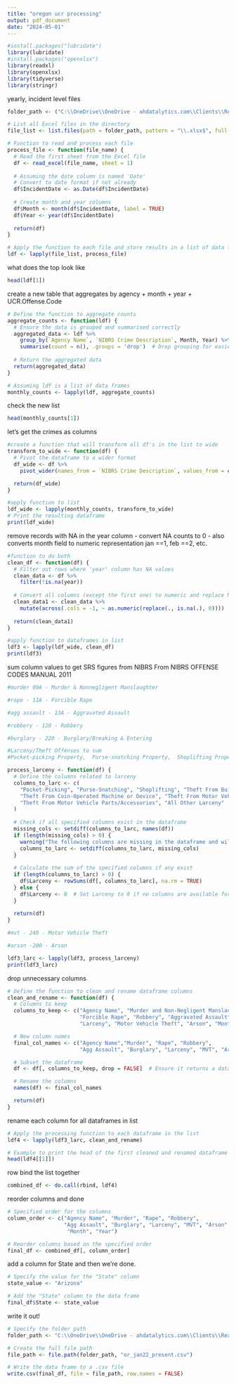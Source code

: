 ---
title: "oregon ucr processing"
output: pdf_document
date: "2024-05-01"
---
```{r}
#install.packages("lubridate")
library(lubridate)
#install.packages("openxlsx")
library(readxl)
library(openxlsx)
library(tidyverse)
library(stringr)
```
yearly, incident level files
```{r}
folder_path <- ("C:\\OneDrive\\OneDrive - ahdatalytics.com\\Clients\\Real Time Crime Index\\Open Source Data\\Oregon\\State UCR")

# List all Excel files in the directory
file_list <- list.files(path = folder_path, pattern = "\\.xlsx$", full.names = TRUE)

# Function to read and process each file
process_file <- function(file_name) {
  # Read the first sheet from the Excel file
  df <- read_excel(file_name, sheet = 1)
  
  # Assuming the date column is named 'Date'
  # Convert to date format if not already
  df$IncidentDate <- as.Date(df$IncidentDate)
  
  # Create month and year columns
  df$Month <- month(df$IncidentDate, label = TRUE)
  df$Year <- year(df$IncidentDate)
  
  return(df)
}

# Apply the function to each file and store results in a list of data frames
ldf <- lapply(file_list, process_file)
```

what does the top look like
```{r}
head(ldf[1])
```
create a new table that aggregates by agency + month + year + UCR.Offense.Code
```{r}
# Define the function to aggregate counts
aggregate_counts <- function(ldf) {
  # Ensure the data is grouped and summarised correctly
  aggregated_data <- ldf %>%
    group_by(`Agency Name`, `NIBRS Crime Description`, Month, Year) %>%
    summarise(count = n(), .groups = 'drop')  # Drop grouping for easier use later
  
  # Return the aggregated data
  return(aggregated_data)
}

# Assuming ldf is a list of data frames
monthly_counts <- lapply(ldf, aggregate_counts)

```
check the new list
```{r}
head(monthly_counts[1])
```


let's get the crimes as columns
```{r}
#create a function that will transform all df's in the list to wide
transform_to_wide <- function(df) {
  # Pivot the dataframe to a wider format
  df_wide <- df %>%
    pivot_wider(names_from = `NIBRS Crime Description`, values_from = count)

  return(df_wide)
}

#apply function to list
ldf_wide <- lapply(monthly_counts, transform_to_wide)
# Print the resulting dataframe
print(ldf_wide)
```
remove records with NA in the year column - convert NA counts to 0 - also converts month field to numeric representation
jan ==1, feb ==2, etc.
```{r}
#function to do both
clean_df <- function(df) {
  # Filter out rows where 'year' column has NA values
  clean_data <- df %>%
    filter(!is.na(year))
  
  # Convert all columns (except the first one) to numeric and replace NA with 0
  clean_data1 <- clean_data %>%
    mutate(across(.cols = -1, ~ as.numeric(replace(., is.na(.), 0))))
  
  return(clean_data1)
}

#apply function to dataframes in list
ldf3 <- lapply(ldf_wide, clean_df)
print(ldf3)

```
sum column values to get SRS figures from NIBRS
From NIBRS OFFENSE CODES MANUAL 2011
```{r}
#murder 09A - Murder & Nonnegligent Manslaughter

#rape - 11A - Forcible Rape

#agg assault - 13A - Aggravated Assault

#robbery - 120 - Robbery

#burglary - 220 - Burglary/Breaking & Entering

#Larceny/Theft Offenses to sum
#Pocket-picking Property,  Purse-snatching Property,  Shoplifting Property,  Theft From Building Property,  Theft From Coin-Operated Machine or Device Property,  Theft From Motor Vehicle Property,  Theft of Motor Vehicle Parts or Accessories Property,All Other Larceny Property

process_larceny <- function(df) {
  # Define the columns related to larceny
  columns_to_larc <- c(
    "Pocket-Picking", "Purse-Snatching", "Shoplifting", "Theft From Building",
    "Theft From Coin-Operated Machine or Device", "Theft From Motor Vehicle",
    "Theft From Motor Vehicle Parts/Accessories", "All Other Larceny"
  )
  
  # Check if all specified columns exist in the dataframe
  missing_cols <- setdiff(columns_to_larc, names(df))
  if (length(missing_cols) > 0) {
    warning("The following columns are missing in the dataframe and will be excluded from the sum: ", paste(missing_cols, collapse=", "))
    columns_to_larc <- setdiff(columns_to_larc, missing_cols)
  }
  
  # Calculate the sum of the specified columns if any exist
  if (length(columns_to_larc) > 0) {
    df$Larceny <- rowSums(df[, columns_to_larc], na.rm = TRUE)
  } else {
    df$Larceny <- 0  # Set Larceny to 0 if no columns are available for summing
  }
  
  return(df)
}

#mvt - 240 - Motor Vehicle Theft

#arson -200 - Arson

ldf3_larc <- lapply(ldf3, process_larceny)
print(ldf3_larc)
```
drop unnecessary columns
```{r}
# Define the function to clean and rename dataframe columns
clean_and_rename <- function(df) {
  # Columns to keep
  columns_to_keep <- c("Agency Name", "Murder and Non-Negligent Manslaughter",
                       "Forcible Rape", "Robbery", "Aggravated Assault", "Burglary/Breaking And Entering",
                       "Larceny", "Motor Vehicle Theft", "Arson", "Month", "Year")

  # New column names
  final_col_names <- c("Agency Name","Murder", "Rape", "Robbery",
                       "Agg Assault", "Burglary", "Larceny", "MVT", "Arson", "Month", "Year")

  # Subset the dataframe
  df <- df[, columns_to_keep, drop = FALSE]  # Ensure it returns a dataframe even if only one column

  # Rename the columns
  names(df) <- final_col_names

  return(df)
}
```
rename each column for all dataframes in list
```{r}
# Apply the processing function to each dataframe in the list
ldf4 <- lapply(ldf3_larc, clean_and_rename)

# Example to print the head of the first cleaned and renamed dataframe
head(ldf4[[1]])
```


row bind the list together
```{r}
combined_df <- do.call(rbind, ldf4)

```
reorder columns and done
```{r}
# Specified order for the columns
column_order <- c("Agency Name", "Murder", "Rape", "Robbery", 
                  "Agg Assault", "Burglary", "Larceny", "MVT", "Arson",
                   "Month", "Year")

# Reorder columns based on the specified order
final_df <- combined_df[, column_order]
```
add a column for State and then we're done.
```{r}
# Specify the value for the "State" column
state_value <- "Arizona"

# Add the "State" column to the data frame
final_df$State <- state_value
```
write it out!
```{r}
# Specify the folder path
folder_path <- "C:\\OneDrive\\OneDrive - ahdatalytics.com\\Clients\\Real Time Crime Index\\Open Source Data\\Oregon\\Formatted Data"

# Create the full file path
file_path <- file.path(folder_path, "or_jan22_present.csv")

# Write the data frame to a .csv file
write.csv(final_df, file = file_path, row.names = FALSE)
```